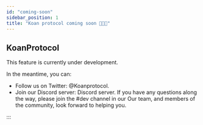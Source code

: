 ```yaml
---
id: "coming-soon"
sidebar_position: 1
title: "Koan protocol coming soon 🎈🎈🎈"
---
```



## KoanProtocol

This feature is currently under development.

In the meantime, you can:

- Follow us on Twitter: <Link className="text-violet-600" href="https://twitter.com/koanprotocol">@Koanprotocol</Link>.
- Join our Discord server: <Link href="https://discord.com/invite/MPAmCCzT7S">Discord
  server</Link>.
  If you have any questions along the way, please join the #dev channel in our Our team, and members of the community, look forward to helping you.‌

:::
